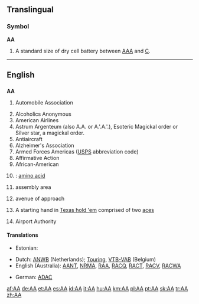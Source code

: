==Translingual==

===Symbol===
'''AA'''

# A standard size of dry cell battery between [[AAA]] and [[C]].

----

==English==

==={{initialism}}===
'''AA'''

# {{UK}} Automobile Association
# Alcoholics Anonymous
# American Airlines
# Astrum Argenteum (also A.A. or A.'.A.'.), Esoteric Magickal order or Silver star, a magickal order.
# Antiaircraft
# Alzheimer's Association
# Armed Forces Americas ([[USPS]] abbreviation code)
# Affirmative Action
# African-American
# {{chemistry}}: [[amino acid]]
# {{military}} assembly area
# {{military}} avenue of approach
# {{poker}} A starting hand in [[Texas hold 'em]] comprised of two [[ace]]s
# {{India}} Airport Authority

====Translations====

{{trans-top|Alcoholics Anonymous}}
{{trans-bottom}}

{{trans-top|American Airlines}}
{{trans-bottom}}

{{trans-top|Esoteric Magickal order Astrum Argenteum, or Silver star, a magickal order}}
{{trans-bottom}}

{{trans-top|Antiaircraft}}
* Estonian: {{t|et|õhutõrje}}
{{trans-bottom}}

{{trans-top|Alzheimer's Association}}
{{trans-bottom}}

{{trans-top|Armed Forces Americas}}
{{trans-bottom}}

{{trans-top|Affirmative Action}}
{{trans-bottom}}

{{trans-top|African-American}}
{{trans-bottom}}

{{checktrans-top}}
<!--This is supposed to be translations, where applicable, for the abbreviations, not the corresponding entity in another country-->
* Dutch: [[ANWB]] (Netherlands); [[Touring]], [[VTB-VAB]] (Belgium)
* English (Australia): [[AANT]], [[NRMA]], [[RAA]], [[RACQ]], [[RACT]], [[RACV]], [[RACWA]]
{{trans-mid}}
* German: [[ADAC]]
{{trans-bottom}}

[[af:AA]]
[[de:AA]]
[[et:AA]]
[[es:AA]]
[[id:AA]]
[[it:AA]]
[[hu:AA]]
[[km:AA]]
[[pl:AA]]
[[pt:AA]]
[[sk:AA]]
[[tr:AA]]
[[zh:AA]]